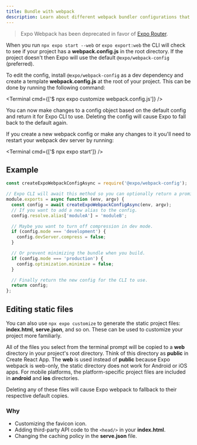 ```yaml
---
title: Bundle with webpack
description: Learn about different webpack bundler configurations that can be customized.
---
```



> Expo Webpack has been deprecated in favor of [Expo Router](/router/introduction/).

When you run `npx expo start --web` or `expo export:web` the CLI will check to see if your project has a **webpack.config.js** in the root directory. If the project doesn't then Expo will use the default `@expo/webpack-config` (preferred).

To edit the config, install `@expo/webpack-config` as a dev dependency and create a template **webpack.config.js** at the root of your project. This can be done by running the following command:

<Terminal cmd={['$ npx expo customize webpack.config.js']} />

You can now make changes to a config object based on the default config and return it for Expo CLI to use. Deleting the config will cause Expo to fall back to the default again.

If you create a new webpack config or make any changes to it you'll need to restart your webpack dev server by running:

<Terminal cmd={['$ npx expo start']} />

## Example

```js webpack.config.js
const createExpoWebpackConfigAsync = require('@expo/webpack-config');

// Expo CLI will await this method so you can optionally return a promise.
module.exports = async function (env, argv) {
  const config = await createExpoWebpackConfigAsync(env, argv);
  // If you want to add a new alias to the config.
  config.resolve.alias['moduleA'] = 'moduleB';

  // Maybe you want to turn off compression in dev mode.
  if (config.mode === 'development') {
    config.devServer.compress = false;
  }

  // Or prevent minimizing the bundle when you build.
  if (config.mode === 'production') {
    config.optimization.minimize = false;
  }

  // Finally return the new config for the CLI to use.
  return config;
};
```

## Editing static files

You can also use `npx expo customize` to generate the static project files: **index.html**, **serve.json**, and so on. These can be used to customize your project more familiarly.

All of the files you select from the terminal prompt will be copied to a **web** directory in your project's root directory. Think of this directory as **public** in Create React App. The **web** is used instead of **public** because Expo webpack is web-only, the static directory does not work for Android or iOS apps. For mobile platforms, the platform-specific project files are included in **android** and **ios** directories.

Deleting any of these files will cause Expo webpack to fallback to their respective default copies.

### Why

- Customizing the favicon icon.
- Adding third-party API code to the `<head/>` in your **index.html**.
- Changing the caching policy in the **serve.json** file.
